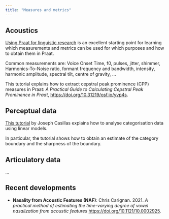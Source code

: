 ```yaml
---
title: "Measures and metrics"
---
```


## Acoustics

[Using Praat for linguistic research](https://github.com/stylerw/usingpraat) is an excellent starting point for learning which measurements and metrics can be used for which purposes and how to obtain them in Praat.

Common measurements are: Voice Onset Time, f0, pulses, jitter, shimmer, Harmonics-To-Noise ratio, formant frequency and bandwidth, intensity, harmonic amplitude, spectral tilt, centre of gravity, ...

This tutorial explains how to extract cepstral peak prominence (CPP) measures in Praat: *A Practical Guide to Calculating Cepstral Peak Prominence in Praat*, <https://doi.org/10.31219/osf.io/yvp4s>.

## Perceptual data

[This tutorial](https://www.jvcasillas.com/posts/2021-05-15_logistic_regression_and_phonemic_boundaries/2021-05-15_logistic_regression_and_phonemic_boundaries.html) by Joseph Casillas explains how to analyse categorisation data using linear models.

In particular, the tutorial shows how to obtain an estimate of the category boundary and the sharpness of the boundary.

## Articulatory data

... 

## Recent developments

- **Nasality from Acoustic Features (NAF)**: Chris Carignan. 2021. *A practical method of estimating the time-varying degree of vowel nasalization from acoustic features* <https://doi.org/10.1121/10.0002925>.
